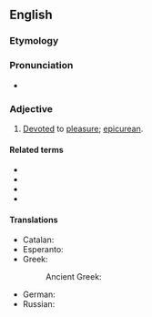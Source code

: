 ==English==

===Etymology===
{{suffix|hedonist|ic|lang=en}}

===Pronunciation===
* {{IPA|/hidəˈnɪstɪk/|lang=en}}

===Adjective===
{{en-adj}}

# [[devote|Devoted]] to [[pleasure]]; [[epicurean]].

====Related terms====
* {{l|en|hedonic}}
* {{l|en|hedonism}}
* {{l|en|hedonist}}
* {{l|en|hedonistically}}

====Translations====
{{trans-top|devoted to pleasure}}
* Catalan: {{t+|ca|hedonista}}
* Esperanto: {{t|eo|hedonisma}}
* Greek:
*: Ancient Greek: {{t|grc|φιλήδονος}}
{{trans-mid}}
* German: {{t+|de|hedonistisch}}
* Russian: {{t+|ru|гедонисти́ческий|m}}
{{trans-bottom}}
